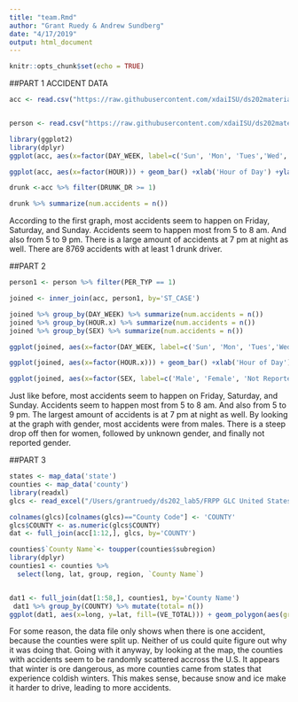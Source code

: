 ```yaml
---
title: "team.Rmd"
author: "Grant Ruedy & Andrew Sundberg"
date: "4/17/2019"
output: html_document
---
```


```r
knitr::opts_chunk$set(echo = TRUE)
```

##PART 1 ACCIDENT DATA
```r
acc <- read.csv("https://raw.githubusercontent.com/xdaiISU/ds202materials/master/hwlabs/fars2017/accident.csv", stringsAsFactors = FALSE)


person <- read.csv("https://raw.githubusercontent.com/xdaiISU/ds202materials/master/hwlabs/fars2017/person.csv", stringsAsFactors = FALSE)

```

```r
library(ggplot2)
library(dplyr)
ggplot(acc, aes(x=factor(DAY_WEEK, label=c('Sun', 'Mon', 'Tues','Wed', 'Thurs','Fri', 'Sat')))) + geom_bar() + xlab('Day of the Week') + ylab('Number of accidents')

ggplot(acc, aes(x=factor(HOUR))) + geom_bar() +xlab('Hour of Day') +ylab('Number of accidents')

drunk <-acc %>% filter(DRUNK_DR >= 1)

drunk %>% summarize(num.accidents = n())
```

According to the first graph, most accidents seem to happen on Friday, Saturday, and Sunday. Accidents seem to happen most from 5 to 8 am. And also from 5 to 9 pm. There is a large amount of accidents at 7 pm at night as well. There are 8769	accidents with at least 1 drunk driver.

##PART 2
```r
person1 <- person %>% filter(PER_TYP == 1)

joined <- inner_join(acc, person1, by='ST_CASE')

joined %>% group_by(DAY_WEEK) %>% summarize(num.accidents = n())
joined %>% group_by(HOUR.x) %>% summarize(num.accidents = n())
joined %>% group_by(SEX) %>% summarize(num.accidents = n())

ggplot(joined, aes(x=factor(DAY_WEEK, label=c('Sun', 'Mon', 'Tues','Wed','Thurs','Fri', 'Sat')))) + geom_bar() + xlab('Day of the Week') + ylab('Number of accidents')

ggplot(joined, aes(x=factor(HOUR.x))) + geom_bar() +xlab('Hour of Day') +ylab('Number of accidents')

ggplot(joined, aes(x=factor(SEX, label=c('Male', 'Female', 'Not Reported','Unknown')))) + geom_bar() +xlab('Gender') +ylab('Number of accidents')

```


Just like before, most accidents seem to happen on Friday, Saturday, and Sunday. Accidents seem to happen most from 5 to 8 am. And also from 5 to 9 pm. The largest amount of accidents is at 7 pm at night as well. By looking at the graph with gender, most accidents were from males. There is a steep drop off then for women, followed by unknown gender, and finally not reported gender.

##PART 3
```r
states <- map_data('state')
counties <- map_data('county')
library(readxl)
glcs <- read_excel("/Users/grantruedy/ds202_lab5/FRPP GLC United States.xlsx", skip=1)

colnames(glcs)[colnames(glcs)=="County Code"] <- 'COUNTY'
glcs$COUNTY <- as.numeric(glcs$COUNTY)
dat <- full_join(acc[1:12,], glcs, by='COUNTY')

counties$`County Name`<- toupper(counties$subregion)
library(dplyr)
counties1 <- counties %>%
  select(long, lat, group, region, `County Name`)


dat1 <- full_join(dat[1:58,], counties1, by='County Name')
 dat1 %>% group_by(COUNTY) %>% mutate(total= n())
ggplot(dat1, aes(x=long, y=lat, fill=(VE_TOTAL))) + geom_polygon(aes(group=group))

```

For some reason, the data file only shows when there is one accident, because the counties were split up. Neither of us could quite figure out why it was doing that. Going with it anyway, by looking at the map, the counties with accidents seem to be randomly scattered accross the U.S. It appears that winter is ore dangerous, as more counties came from states that experience coldish winters. This makes sense, because snow and ice make it harder to drive, leading to more accidents.